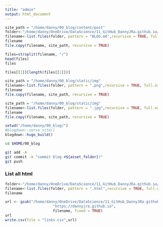 ```yaml
---
title: "admin"
output: html_document
---
```



```r
site_path = "/home/danny/00_blog/content/post"
folder<-"/home/danny/OneDrive/DataScience/11_GitHub_DannyJRa.github.io/"
filename<-list.files(folder, pattern = "BLOG.md",recursive = TRUE, full.names = TRUE)
filename
file.copy(filename, site_path, recursive = TRUE)

```

```r
files=strsplit(filename, "/")
head(files)
files 

files[[1]][length(files[[1]])]
```

```r
site_path = "/home/danny/00_blog/static/img"
filename<-list.files(folder, pattern = ".png",recursive = TRUE, full.names = TRUE)
filename
file.copy(filename, site_path, recursive = TRUE)
```

```r
site_path = "/home/danny/00_blog/static/img"
filename<-list.files(folder, pattern = ".jpg",recursive = TRUE, full.names = TRUE)
filename
file.copy(filename, site_path, recursive = TRUE)
```


```r
setwd("/home/danny/00_blog/")
#blogdown::serve_site()
blogdown::hugo_build()
```


```bash
cd $HOME/00_blog

git add -A
git commit -m "commit blog #${asset_folder})"
git push
```
### List all html

```r

folder<-"/home/danny/OneDrive/DataScience/11_GitHub_DannyJRa.github.io/"
filename<-list.files(folder, pattern = ".html",recursive = TRUE, full.names = TRUE)
filename
```

```r



url <- gsub("/home/danny/OneDrive/DataScience/11_GitHub_DannyJRa.github.io", 
                      "https://dannyjra.github.io",
                      filename, fixed = TRUE)
url
write.csv(file = "links.csv",url)
```